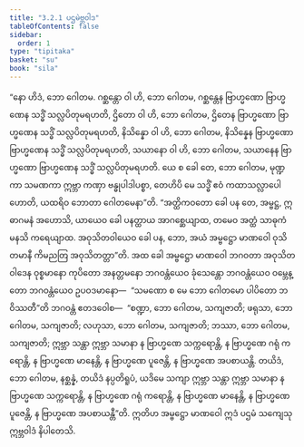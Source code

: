 ```yaml
---
title: "3.2.1 ပဌမဲဗ္ဘဝါဒ"
tableOfContents: false
sidebar:
  order: 1
type: "tipitaka"
basket: "su"
book: "sila"
---
```



<DynamicBreadcrumb />

<Division number="263" book="sila">

<Paragraph number="357" book="sila">
“နော ဟိဒံ, ဘော ဂေါတမ. ဂစ္ဆန္တော ဝါ ဟိ, ဘော ဂေါတမ, ဂစ္ဆန္တေန ဗြာဟ္မဏော ဗြာဟ္မဏေန သဒ္ဓိံ သလ္လပိတုမရဟတိ, ဌိတော ဝါ ဟိ, ဘော ဂေါတမ, ဌိတေန ဗြာဟ္မဏော ဗြာဟ္မဏေန သဒ္ဓိံ သလ္လပိတုမရဟတိ, နိသိန္နော ဝါ ဟိ, ဘော ဂေါတမ, နိသိန္နေန ဗြာဟ္မဏော ဗြာဟ္မဏေန သဒ္ဓိံ သလ္လပိတုမရဟတိ, သယာနော ဝါ ဟိ, ဘော ဂေါတမ, သယာနေန ဗြာဟ္မဏော ဗြာဟ္မဏေန သဒ္ဓိံ သလ္လပိတုမရဟတိ. ယေ စ ခေါ တေ, ဘော ဂေါတမ, မုဏ္ဍကာ သမဏကာ ဣဗ္ဘာ ကဏှာ ဗန္ဓုပါဒါပစ္စာ, တေဟိပိ မေ သဒ္ဓိံ ဧဝံ ကထာသလ္လာပေါ ဟောတိ, ယထရိဝ ဘောတာ ဂေါတမေနာ”တိ. “အတ္ထိကဝတော ခေါ ပန တေ, အမ္ဗဋ္ဌ, ဣဓာဂမနံ အဟောသိ, ယာယေဝ ခေါ ပနတ္ထာယ အာဂစ္ဆေယျာထ, တမေဝ အတ္ထံ သာဓုကံ မနသိ ကရေယျာထ. အဝုသိတဝါယေဝ ခေါ ပန, ဘော, အယံ အမ္ဗဋ္ဌော မာဏဝေါ ဝုသိတမာနီ ကိမညတြ အဝုသိတတ္တာ”တိ.
</Paragraph>

</Division>
<Division number="264" book="sila">

<Paragraph number="358" book="sila">
အထ ခေါ အမ္ဗဋ္ဌော မာဏဝေါ ဘဂဝတာ အဝုသိတဝါဒေန ဝုစ္စမာနော ကုပိတော အနတ္တမနော ဘဂဝန္တံယေဝ ခုံသေန္တော ဘဂဝန္တံယေဝ ဝမ္ဘေန္တော ဘဂဝန္တံယေဝ ဥပဝဒမာနော—  “သမဏော စ မေ ဘော ဂေါတမော ပါပိတော ဘဝိဿတီ”တိ ဘဂဝန္တံ ဧတဒဝေါစ—  “စဏ္ဍာ, ဘော ဂေါတမ, သကျဇာတိ; ဖရုသာ, ဘော ဂေါတမ, သကျဇာတိ; လဟုသာ, ဘော ဂေါတမ, သကျဇာတိ; ဘဿာ, ဘော ဂေါတမ, သကျဇာတိ; ဣဗ္ဘာ သန္တာ ဣဗ္ဘာ သမာနာ န ဗြာဟ္မဏေ သက္ကရောန္တိ, န ဗြာဟ္မဏေ ဂရုံ ကရောန္တိ, န ဗြာဟ္မဏေ မာနေန္တိ, န ဗြာဟ္မဏေ ပူဇေန္တိ, န ဗြာဟ္မဏေ အပစာယန္တိ. တယိဒံ, ဘော ဂေါတမ, နစ္ဆန္နံ, တယိဒံ နပ္ပတိရူပံ, ယဒိမေ သကျာ ဣဗ္ဘာ သန္တာ ဣဗ္ဘာ သမာနာ န ဗြာဟ္မဏေ သက္ကရောန္တိ, န ဗြာဟ္မဏေ ဂရုံ ကရောန္တိ, န ဗြာဟ္မဏေ မာနေန္တိ, န ဗြာဟ္မဏေ ပူဇေန္တိ, န ဗြာဟ္မဏေ အပစာယန္တီ”တိ. ဣတိဟ အမ္ဗဋ္ဌော မာဏဝေါ ဣဒံ ပဌမံ သကျေသု ဣဗ္ဘဝါဒံ နိပါတေသိ.
</Paragraph>
</Division>